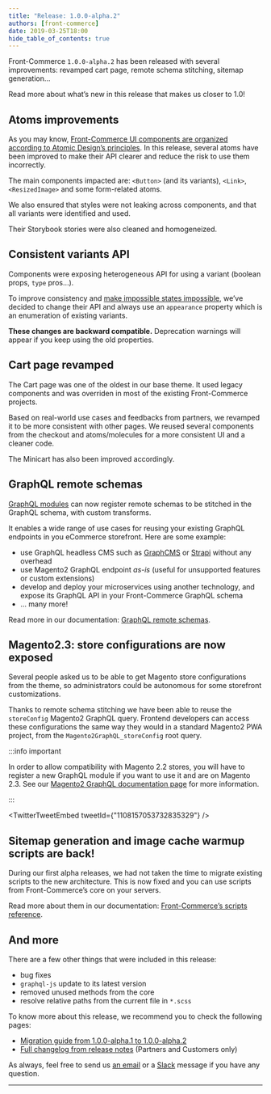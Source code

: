 ```yaml
---
title: "Release: 1.0.0-alpha.2"
authors: [front-commerce]
date: 2019-03-25T18:00
hide_table_of_contents: true
---
```


Front-Commerce `1.0.0-alpha.2` has been released with several improvements:
revamped cart page, remote schema stitching, sitemap generation…

Read more about what’s new in this release that makes us closer to 1.0!

<!--truncate-->


## Atoms improvements

As you may know,
[Front-Commerce UI components are organized according to Atomic Design’s principles](/docs/concepts/react-components-structure).
In this release, several atoms have been improved to make their API clearer and
reduce the risk to use them incorrectly.

The main components impacted are: `<Button>` (and its variants), `<Link>`,
`<ResizedImage>` and some form-related atoms.

We also ensured that styles were not leaking across components, and that all
variants were identified and used.

Their Storybook stories were also cleaned and homogeneized.

## Consistent variants API

Components were exposing heterogeneous API for using a variant (boolean props,
`type` pros…).

To improve consistency and
[make impossible states impossible](https://kentcdodds.com/blog/make-impossible-states-impossible),
we’ve decided to change their API and always use an `appearance` property which
is an enumeration of existing variants.

**These changes are backward compatible.** Deprecation warnings will appear if
you keep using the old properties.

## Cart page revamped

The Cart page was one of the oldest in our base theme. It used legacy components
and was overriden in most of the existing Front-Commerce projects.

Based on real-world use cases and feedbacks from partners, we revamped it to be
more consistent with other pages. We reused several components from the checkout
and atoms/molecules for a more consistent UI and a cleaner code.

The Minicart has also been improved accordingly.

## GraphQL remote schemas

[GraphQL modules](/docs/essentials/extend-the-graphql-schema) can now register
remote schemas to be stitched in the GraphQL schema, with custom transforms.

It enables a wide range of use cases for reusing your existing GraphQL endpoints
in you eCommerce storefront. Here are some example:

- use GraphQL headless CMS such as [GraphCMS](https://graphcms.com) or
  [Strapi](https://strapi.io) without any overhead
- use Magento2 GraphQL endpoint _as-is_ (useful for unsupported features or
  custom extensions)
- develop and deploy your microservices using another technology, and expose its
  GraphQL API in your Front-Commerce GraphQL schema
- … many more!

Read more in our documentation:
[GraphQL remote schemas](/docs/advanced/graphql/remote-schemas).

## Magento2.3: store configurations are now exposed

Several people asked us to be able to get Magento store configurations from the
theme, so administrators could be autonomous for some storefront customizations.

Thanks to remote schema stitching we have been able to reuse the `storeConfig`
Magento2 GraphQL query. Frontend developers can access these configurations the
same way they would in a standard Magento2 PWA project, from the
`Magento2GraphQL_storeConfig` root query.

:::info important

In order to allow compatibility with Magento 2.2 stores, you will have to
register a new GraphQL module if you want to use it and are on Magento 2.3. See
our [Magento2 GraphQL documentation page](/docs/magento2/graphql) for more
information.

:::

<TwitterTweetEmbed tweetId={"1108157053732835329"} />

## Sitemap generation and image cache warmup scripts are back!

During our first alpha releases, we had not taken the time to migrate existing
scripts to the new architecture. This is now fixed and you can use scripts from
Front-Commerce’s core on your servers.

Read more about them in our documentation:
[Front-Commerce’s scripts reference](/docs/reference/scripts).

## And more

There are a few other things that were included in this release:

- bug fixes
- `graphql-js` update to its latest version
- removed unused methods from the core
- resolve relative paths from the current file in `*.scss`

To know more about this release, we recommend you to check the following pages:

- [Migration guide from 1.0.0-alpha.1 to 1.0.0-alpha.2](/docs/appendices/migration-guides#1-0-0-alpha-1-gt-1-0-0-alpha-2)
- [Full changelog from release notes](https://gitlab.com/front-commerce/front-commerce/releases)
  (Partners and Customers only)

As always, feel free to send us [an email](mailto:contact@front-commerce.com) or
a
[Slack](https://join.slack.com/t/front-commerce/shared_invite/enQtMzI2OTEyMDYzOTkxLWEzODg2NjM5MmVhNGUwODE0OTI4MWMwYTcxZWZkNzE1YjU4MzRlZmQ0YWY5NDNkZWM0ZGMzMGQ4NDc4OTgxMTU)
message if you have any question.

<hr />
<ChangelogFooter />
